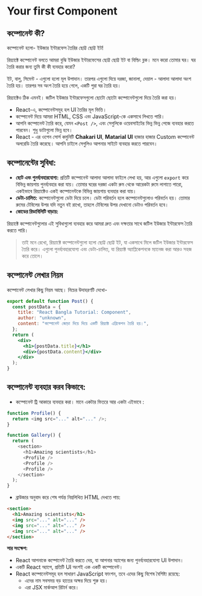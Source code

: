 
# Your first Component

## কম্পোনেন্ট কী?

কম্পোনেন্ট হলো- ইউজার ইন্টারফেস তৈরির ছোট্ট ছোট্ট ইট!

রিয়্যাক্টে কম্পোনেন্ট বলতে আমরা বুঝি ইউজার ইন্টারফেসের ছোট্ট ছোট্ট ইট বা বিল্ডিং ব্লক। মনে করো তোমার ঘর। ঘর তৈরি করার জন্য তুমি কী কী ব্যবহার করো?

ইট, বালু, সিমেন্ট - এগুলো হলো মূল উপাদান। তারপর এগুলো দিয়ে দরজা, জানালা, দেয়াল - আলাদা আলাদা অংশ তৈরি হয়। তারপর সব অংশ তৈরি হয়ে গেলে, একটি পুরা ঘর তৈরি হয়।

রিয়্যাক্টেও ঠিক এমনই। জটিল ইউজার ইন্টারফেসগুলো ছোটো ছোটো কম্পোনেন্টগুলো দিয়ে তৈরি করা হয়।

- React-এ, কম্পোনেন্টসমূহ হল UI তৈরির মূল ভিত্তি।
- কম্পোনেন্ট দিয়ে আমরা HTML, CSS এবং JavaScript-কে একসাথে লিখতে পারি।
- আপনি কম্পোনেন্ট তৈরি করে, যেমন `<Post />`, এবং সেগুলিকে ওয়েবসাইটের ভিন্ন ভিন্ন পেজে ব্যবহার করতে পারবেন। শুধু ডাটাগুলো ভিন্ন হবে।
- React - এর ওপেন সোর্স কমুনিটি **Chakari UI**, **Matarial UI** হাজার হাজার Custom কম্পোনেন্ট অলরেডি তৈরি করেছে। আপনি চাইলে সেগুলিও আপনার সাইটে ব্যবহার করতে পারবেন।

## কম্পোনেন্টের সুবিধা:

- **ছোট এবং পুনর্ব্যবহারযোগ্য:** প্রতিটি কম্পোনেন্ট আলাদা আলাদা ফাইলে লেখা হয়, আর এগুলো `export` করে বিভিন্ন জায়গায় পুনর্ব্যবহার করা যায়। তোমার ঘরের দরজা একটা রুম থেকে আরেকটা রুমে লাগাতে পারো, একইভাবে রিয়্যাক্টেও একই কম্পোনেন্টকে বিভিন্ন জায়গায় ব্যবহার করা যায়।
- **ডেটা-চালিত:** কম্পোনেন্টগুলো ডেটা দিয়ে চলে। ডেটা পরিবর্তন হলে কম্পোনেন্টগুলোও পরিবর্তন হয়। তোমার রুমের টেবিলের উপর যদি নতুন বই রাখো, তাহলে টেবিলের উপর দেখানো ডেটাও পরিবর্তন হবে।
- **কোডের রিডাবিলিটি বাড়ায়:**

রিয়্যাক্টে কম্পোনেন্টগুলোর এই সুবিধাগুলো ব্যবহার করে আমরা দ্রুত এবং দক্ষতার সাথে জটিল ইউজার ইন্টারফেস তৈরি করতে পারি।

> তাই মনে রেখো, রিয়্যাক্টে কম্পোনেন্টগুলো হলো ছোট্ট ছোট্ট ইট, যা একসাথে মিলে জটিল ইউজার ইন্টারফেস তৈরি করে। এগুলো পুনর্ব্যবহারযোগ্য এবং ডেটা-চালিত, যা রিয়্যাক্ট অ্যাপ্লিকেশনকে ম্যানেজ করা আরও সহজ করে তোলে।

## কম্পোনেন্ট লেখার নিয়ম

কম্পোনেন্ট লেখার কিছু নিয়ম আছে। নিচের উদাহরণটি দেখো-

```jsx
export default function Post() {
  const postData = {
    title: "React Bangla Tutorial: Component",
    author: "unknown",
    content: "কম্পোনেন্ট জোড়া দিয়ে দিয়ে একটি রিয়্যাক্ট এপ্লিকেশন তৈরি হয়।",
  };
  return (
    <div>
      <h1>{postData.title}</h1>
      <div>{postData.content}</div>
    </div>
  );
}
```

## কম্পোনেন্ট ব্যবহার করব কিভাবে:

- কম্পোনেন্ট ট্রি আকারে ব্যবহার করা। মানে একটার ভিতরে আর একটা এইভাবে :

```javascript
function Profile() {
  return <img src="..." alt="..." />;
}

function Gallery() {
  return (
    <section>
      <h1>Amazing scientists</h1>
      <Profile />
      <Profile />
      <Profile />
    </section>
  );
}
```

- ব্রাউজার অনুবাদ করে শেষ পর্যন্ত নিম্নলিখিত HTML দেখতে পায়:

```html
<section>
  <h1>Amazing scientists</h1>
  <img src="..." alt="..." />
  <img src="..." alt="..." />
  <img src="..." alt="..." />
</section>
```

**সার সংক্ষেপ:**

- React আপনাকে কম্পোনেন্ট তৈরি করতে দেয়, যা আপনার অ্যাপের জন্য পুনর্ব্যবহারযোগ্য UI উপাদান।
- একটি React অ্যাপে, প্রতিটি UI অংশই এক একটি কম্পোনেন্ট।
- React কম্পোনেন্টসমূহ হল সাধারণ JavaScript ফাংশন, তবে এদের কিছু বিশেষ বৈশিষ্ট্য রয়েছে:
  - এদের নাম সবসময় বড় হাতের অক্ষর দিয়ে শুরু হয়।
  - এরা JSX মার্কআপ রিটার্ন করে।

<GiscusComments
  repo="codedbyMojnu/react-bangla-tutorial"
  repoId="R_kgDOLDE87Q"
  category="General"
  categoryId="DIC_kwDOLDE87c4CtCIY"
  mapping="pathname"
  inputPosition="top"
  theme="preferred_color_scheme"
  lang="en"
/>
